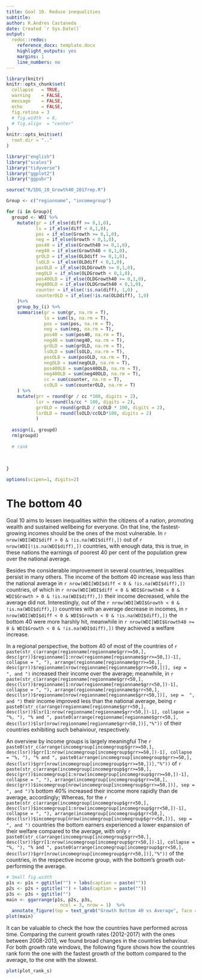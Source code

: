 ---
title: Goal 10. Reduce inequalities
subtitle: 
author: R.Andres Castaneda
date: Created `r Sys.Date()`
output:
  redoc::redoc:
    reference_docx: template.docx
    highlight_outputs: yes
    margins: 1
    line_numbers: no
---

```{r setup, include=FALSE}
library(knitr)
knitr::opts_chunk$set(
  collapse   = TRUE,
  warning    = FALSE,
  message    = FALSE,
  echo       = FALSE,
  fig.retina = 3 
  # fig.width  = 8,
  # fig.align  = "center"
)
knitr::opts_knit$set(
  root.dir = ".."
)
```

```{r calculations}
library("english")
library("scales")
library("tidyverse")
library("ggplot2")
library("ggpubr")

source("R/SDG_10_Growth40_2017rep.R")

Group <- c("regionname", "incomegroup")

for (i in Group){
  groupd <- WDI %>% 
    mutate(gr = if_else(diff >= 0,1,0),
           ls = if_else(diff < 0,1,0),
           pos = if_else(Growth >= 0,1,0),
           neg = if_else(Growth < 0,1,0),
           pos40 = if_else(Growth40 >= 0,1,0),
           neg40 = if_else(Growth40 < 0,1,0),
           grOLD = if_else(OLDdiff >= 0,1,0),
           lsOLD = if_else(OLDdiff < 0,1,0),
           posOLD = if_else(OLDGrowth >= 0,1,0),
           negOLD = if_else(OLDGrowth < 0,1,0),
           pos40OLD = if_else(OLDGrowth40 >= 0,1,0),
           neg40OLD = if_else(OLDGrowth40 < 0,1,0),
           counter = if_else(!is.na(diff), 1,0) ,
           counterOLD = if_else(!is.na(OLDdiff), 1,0) 
    )%>% 
    group_by_(i) %>% 
    summarise(gr = sum(gr, na.rm = T),
              ls = sum(ls, na.rm = T),
              pos = sum(pos, na.rm = T),
              neg = sum(neg, na.rm = T),
              pos40 = sum(pos40, na.rm = T),
              neg40 = sum(neg40, na.rm = T),
              grOLD = sum(grOLD, na.rm = T),
              lsOLD = sum(lsOLD, na.rm = T),
              posOLD = sum(posOLD, na.rm = T),
              negOLD = sum(negOLD, na.rm = T),
              pos40OLD = sum(pos40OLD, na.rm = T),
              neg40OLD = sum(neg40OLD, na.rm = T),
              cc = sum(counter, na.rm = T),
              ccOLD = sum(counterOLD, na.rm = T)
    ) %>%
    mutate(grr = round(gr / cc *100, digits = 2),
           lsr = round(ls/cc * 100, digits = 2),
           grrOLD = round(grOLD / ccOLD * 100, digits = 2),
           lsrOLD = round(lsOLD/ccOLD*100, digits = 2)
           ) 
  
  assign(i, groupd)
  rm(groupd)
  
  # rank 
  
  

}

options(scipen=1, digits=2)

```

The bottom 40
===============================

Goal 10 aims to lessen inequalities within the citizens of a nation, promoting wealth and sustained wellbeing for everyone. On that line, the fastest-growing incomes should be the ones of the most vulnerable. In `r nrow(WDI[WDI$diff > 0 & !is.na(WDI$diff),])` out of `r nrow(WDI[!is.na(WDI$diff),])` countries, with enough data, this is true, in these nations the earnings of poorest 40 per cent of the population grew over the national average.

Besides the considerable improvement in several countries, inequalities persist in many others. The income of the bottom 40 increase was less than the national average in `r nrow(WDI[WDI$diff < 0 & !is.na(WDI$diff),])` countries, of which in `r nrow(WDI[WDI$diff < 0 & WDI$Growth40 < 0 & WDI$Growth > 0 & !is.na(WDI$diff),])` their income decreased, while the average did not. Interestingly, out of the `r nrow(WDI[WDI$Growth < 0 & !is.na(WDI$diff),])` countries with an average decrease in incomes, in `r nrow(WDI[WDI$diff < 0 & WDI$Growth < 0 & !is.na(WDI$diff),])` the bottom 40 were more harshly hit, meanwhile in `r nrow(WDI[WDI$Growth40 >= 0 & WDI$Growth < 0 & !is.na(WDI$diff),])` they achieved a welfare increase. 

In a regional perspective, the bottom 40 of most of the countries of `r paste(str_c(arrange(regionname[regionname$grr>=50,], desc(grr))$regionname[1:nrow(regionname[regionname$grr>=50,])-1], collapse = ", "), arrange(regionname[regionname$grr>=50,], desc(grr))$regionname[nrow(regionname[regionname$grr>=50,])], sep =  ", and ")` increased their income over the average; meanwhile, in `r paste(str_c(arrange(regionname[regionname$grr<50,], desc(lsr))$regionname[1:nrow(regionname[regionname$grr<50,])-1], collapse = ", "), arrange(regionname[regionname$grr<50,], desc(lsr))$regionname[nrow(regionname[regionname$grr<50,])], sep =  ", and ")`  their income improved less than the national average, being `r paste0(str_c(arrange(regionname[regionname$grr<50,], desc(lsr))$lsr[1:nrow(regionname[regionname$grr<50,])-1], collapse = "%, "), "% and ", paste0(arrange(regionname[regionname$grr<50,], desc(lsr))$lsr[nrow(regionname[regionname$grr<50,])],"%"))` of their countries exhibiting such behaiviour, respectively.

An overview by income groups is largely meaningful The `r paste0(str_c(arrange(incomegroup[incomegroup$grr>=50,], desc(lsr))$grr[1:nrow(incomegroup[incomegroup$grr>=50,])-1], collapse = "%, "), "% and ", paste0(arrange(incomegroup[incomegroup$grr>=50,], desc(lsr))$grr[nrow(incomegroup[incomegroup$grr>=50,])],"%"))` of  `r paste(str_c(arrange(incomegroup[incomegroup$grr>=50,], desc(grr))$incomegroup[1:nrow(incomegroup[incomegroup$grr>=50,])-1], collapse = ", "), arrange(incomegroup[incomegroup$grr>=50,], desc(grr))$incomegroup[nrow(incomegroup[incomegroup$grr>=50,])], sep =  ", and ")`'s bottom 40% increased their income more rapidly than de average, accordingly; Whereas, for the `r paste(str_c(arrange(incomegroup[incomegroup$grr<50,], desc(lsr))$incomegroup[1:nrow(incomegroup[incomegroup$grr<50,])-1], collapse = ", "), arrange(incomegroup[incomegroup$grr<50,], desc(lsr))$incomegroup[nrow(incomegroup[incomegroup$grr<50,])], sep =  ", and ")` countries the bottom earners experienced a lower expansion of their welfare compared to the average, with only `r paste0(str_c(arrange(incomegroup[incomegroup$grr<50,], desc(lsr))$grr[1:nrow(incomegroup[incomegroup$grr<50,])-1], collapse = "%, "), "% and ", paste0(arrange(incomegroup[incomegroup$grr<50,], desc(lsr))$grr[nrow(incomegroup[incomegroup$grr<50,])],"%"))` of the countries, in the respective income group, with the bottom's growth out-performing the average.

```{r, fig.width = 12}
# Small fig.width
p1s <- p1s + ggtitle("") + labs(caption = paste(""))
p2s <- p2s + ggtitle("") + labs(caption = paste(""))
p3s <- p3s + ggtitle("")
main <- ggarrange(p1s, p2s, p3s,
                    ncol = 3, nrow = 1)  %>% 
  annotate_figure(top = text_grob("Growth Bottom 40 vs Average", face = "bold", size = 14))
plot(main)
```

It can be valuable to check the how the countries have performed across time. Comparing the current growth rates (2012-2017) with the ones between 2008-2013, we found broad changes in the countries behaviour. For both growth rate windows, the following figure shows how the countries rank form the one with the fastest growth of the bottom compared to the average, to the one with the slowest. 

```{r, fig.width = 14}
plot(plot_rank_s)
```


